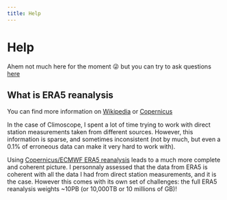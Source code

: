 ```yaml
---
title: Help
---
```


# Help

Ahem not much here for the moment 😜 but you can try to ask questions [here](../contact.html)

## What is ERA5 reanalysis

You can find more information on [Wikipedia](https://en.wikipedia.org/wiki/Atmospheric_reanalysis) or [Copernicus](https://climate.copernicus.eu/climate-reanalysis)

In the case of Climoscope, I spent a lot of time trying to work with direct station measurements taken from different sources.
However, this information is sparse, and sometimes inconsistent (not by much, but even a 0.1% of erroneous data
can make it very hard to work with).

Using [Copernicus/ECMWF ERA5 reanalysis](https://cds.climate.copernicus.eu/cdsapp#!/dataset/reanalysis-era5-single-levels?tab=overview) leads to
a much more complete and coherent picture. I personnaly assessed that the data from ERA5 is coherent with all the data I had from direct station
measurements, and it is the case. However this comes with its own set of challenges:
the full ERA5 reanalysis weights ~10PB (or 10,000TB or 10 millions of GB)!
